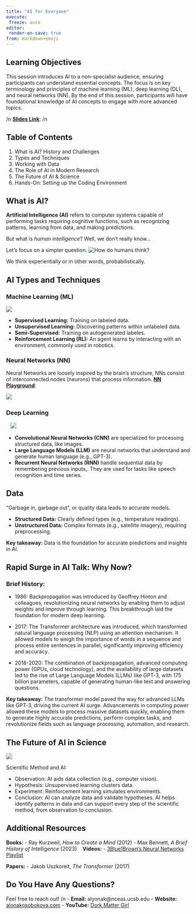 ```yaml
---
title: "AI for Everyone"
execute:
 freeze: auto
editor:
 render-on-save: true
from: markdown+emoji
---
```


## Learning Objectives

This session introduces AI to a non-specialist audience, ensuring participants can understand essential concepts. The focus is on key terminology and principles of machine learning (ML), deep learning (DL), and neural networks (NN). By the end of this session, participants will have foundational knowledge of AI concepts to engage with more advanced topics.

/n
[**Slides Link**](https://github.com/cyber2a/cyber2a-course/blob/main/slides/ai_for_everyone.pdf):
/n

## Table of Contents
1. What is AI? History and Challenges
3. Types and Techniques
4. Working with Data
2. The Role of AI in Modern Research
5. The Future of AI & Science
6. Hands-On: Setting up the Coding Environment

## What is AI?

**Artificial Intelligence (AI)** refers to computer systems capable of performing tasks requiring cognitive functions, such as recognizing patterns, learning from data, and making predictions.

But what is *human intelligence*?
Well, we don't really know...

Let's focus on a simpler question.
\n
![How do humans think?](../images/geoffrey_hinton.png)

We think experientially or in other words, probabilistically.

## AI Types and Techniques

### Machine Learning (ML)

![](../images/machine_learning.png)

- **Supervised Learning:** Training on labeled data.
- **Unsupervised Learning:** Discovering patterns within unlabeled data.
- **Semi-Supervised:** Training on autogenerated labeles.
- **Reinforcement Learning (RL):** An agent learns by interacting with an environment, commonly used in robotics.

### Neural Networks (NN)

Neural Networks are loosely inspired by the brain’s structure, NNs consist of interconnected nodes (neurons) that process information.
[**NN Playground**](https://https://playground.tensorflow.org/):

![](../images/neural_networks.png)
  

### Deep Learning
  
![](../images/deep_learning.png)

- **Convolutional Neural Networks (CNN)** are specialized for processing structured data, like images.
- **Large Language Models (LLM)** are neural networks that understand and generate human language (e.g., GPT-3).
- **Recurrent Neural Networks (RNN)** handle sequential data by remembering previous inputs,. They are used for tasks like speech recognition and time series.

## Data

"Garbage in, garbage out", or quality data leads to accurate models.

- **Structured Data:** Clearly defined types (e.g., temperature readings).
- **Unstructured Data:** Complex formats (e.g., satellite imagery), requiring preprocessing.

**Key takeaway:** Data is the foundation for accurate predictions and insights in AI.


## Rapid Surge in AI Talk: Why Now?

### Brief History:


- 1986: Backpropagation was introduced by Geoffrey Hinton and colleagues, revolutionizing neural networks by enabling them to adjust weights and improve through learning. This breakthrough laid the foundation for modern deep learning.

- 2017: The Transformer architecture was introduced, which transformed natural language processing (NLP) using an attention mechanism. It allowed models to weigh the importance of words in a sequence and process entire sentences in parallel, significantly improving efficiency and accuracy.

- 2018-2020: The combination of backpropagation, advanced computing power (GPUs, cloud technology), and the availability of large datasets led to the rise of Large Language Models (LLMs) like GPT-3, with 175 billion parameters, capable of generating human-like text and answering questions.

**Key takeaway:** The transformer model paved the way for advanced LLMs like GPT-3, driving the current AI surge. Advancements in computing power allowed these models to process massive datasets quickly, enabling them to generate highly accurate predictions, perform complex tasks, and revolutionize fields such as language processing, automation, and research.

## The Future of AI in Science 

![](../images/ai_and_science.png)


Scientific Method and AI:

 - Observation: AI aids data collection (e.g., computer vision).
 - Hypothesis: Unsupervised learning clusters data.
 - Experiment: Reinforcement learning simulates environments.
 - Conclusion: AI can analyze data and validate hypotheses.
\n
AI helps identify patterns in data and can support every step of the scientific method, from observation to conclusion.

## Additional Resources
**Books:** 
 - Ray Kurzweil, *How to Create a Mind* (2012)
 - Max Bennett, *A Brief History of Intelligence* (2023)
  
**Videos:**
 - [3Blue1Brown’s Neural Networks Playlist](https://youtube.com/playlist?list=PLlN8HWAQWEiYJY60Ov1hTB0e2WrJyVISw)

**Papers:** 
 - Jakob Uszkoreit, *The Transformer* (2017)


## Do You Have Any Questions?

Feel free to reach out!
/n
  - **Email:** alyonak@nceas.ucsb.edu
  - **Website:** [alonakosobokova.com](http://alonakosobokova.com)
  - **YouTube:** [Dork Matter Girl](https://youtube.com/@dorkmattergirl)
